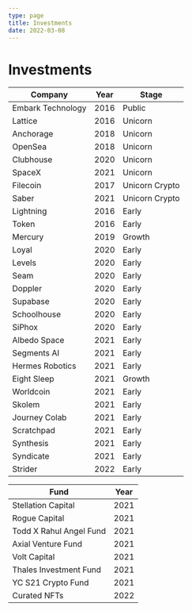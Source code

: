 ```yaml
---
type: page
title: Investments
date: 2022-03-08
---
```


# Investments

| Company     | Year        | Stage      |
| ----------- | ----------- | ----------- |
| Embark Technology | 2016 | Public |
| Lattice | 2016 | Unicorn |
| Anchorage | 2018 | Unicorn |
| OpenSea | 2018 | Unicorn |
| Clubhouse | 2020 | Unicorn |
| SpaceX | 2021 | Unicorn |
| Filecoin | 2017 | Unicorn Crypto |
| Saber | 2021 | Unicorn Crypto |
| Lightning | 2016 | Early |
| Token | 2016 | Early |
| Mercury | 2019 | Growth |
| Loyal | 2020 | Early |
| Levels | 2020 | Early |
| Seam | 2020 | Early |
| Doppler | 2020 | Early |
| Supabase | 2020 | Early |
| Schoolhouse | 2020 | Early |
| SiPhox | 2020 | Early |
| Albedo Space | 2021 | Early |
| Segments AI | 2021 | Early |
| Hermes Robotics | 2021 | Early |
| Eight Sleep | 2021 | Growth |
| Worldcoin | 2021 | Early |
| Skolem | 2021 | Early |
| Journey Colab | 2021 | Early |
| Scratchpad | 2021 | Early |
| Synthesis | 2021 | Early |
| Syndicate | 2021 | Early |
| Strider | 2022 | Early |

| Fund     | Year        |
| ----------- | ----------- |
| Stellation Capital | 2021 |
| Rogue Capital | 2021 |
| Todd X Rahul Angel Fund | 2021 |
| Axial Venture Fund | 2021 |
| Volt Capital | 2021 |
| Thales Investment Fund | 2021 |
| YC S21 Crypto Fund | 2021 |
| Curated NFTs | 2022 |
